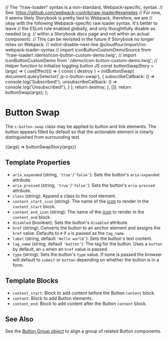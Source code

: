 // The '!!raw-loader!' syntax is a non-standard, Webpack-specific, syntax.
// See: https://github.com/webpack-contrib/raw-loader#examples
// For now, it seems likely Storybook is pretty tied to Webpack, therefore, we are
// okay with the following Webpack-specific raw loader syntax. It's better to leave
// the ESLint rule enabled globally, and only thoughtfully disable as needed (e.g.
// within a Storybook docs page and not within an actual component).
// This can be revisited in the future if Storybook no longer relies on Webpack.
// eslint-disable-next-line @cloudfour/import/no-webpack-loader-syntax
// import iconButtonCustomDemoSource from '!!raw-loader!./demo/icon-button-custom-demo.twig';
// import iconButtonCustomDemo from './demo/icon-button-custom-demo.twig';
// Helper function to initialize toggling button JS
const buttonSwapStory = (args) => {
  useEffect(() => {
    const { destroy } = initButtonSwap(
      document.querySelector('.js-c-button-swap'),
      {
        subscribeCallback: () => console.log('Subscribed!'),
        unsubscribeCallback: () => console.log('Unsubscribed!'),
      }
    );
    return destroy;
  }, []);
  return buttonSwap(args);
};

<Meta title="Components/Button Swap" />

# Button Swap

The `c-button-swap` class may be applied to button and link elements. The button appears filled by default so that the actionable element is clearly distinguished from surrounding text.

<Canvas>
  <Story name="Default" inline={false}>
    {(args) => buttonSwapStory(args)}
  </Story>
</Canvas>

## Template Properties

- `aria_expanded` (string, `'true'`/`'false'`): Sets the button's `aria-expanded` attribute.
- `aria_pressed` (string, `'true'`/`'false'`): Sets the button's `aria-pressed` attribute.
- `class` (string): Append a class to the root element.
- `content_start_icon` (string): The name of the [icon](/docs/design-icons--page) to render in the `content_start` block.
- `content_end_icon` (string): The name of the [icon](/docs/design-icons--page) to render in the `content_end` block.
- `disabled` (boolean): Sets the button's `disabled` attribute.
- `href` (string): Converts the button to an anchor element and assigns the `href` value. Defaults to `#` if `a` is passed as the `tag_name`.
- `label` (string, default `'Hello world'`): Sets the button's text content.
- `tag_name` (string, default `'button'`): The tag for the button. Uses a `button` by default, an `a` when an `href` value is passed.
- `type` (string): Sets the button's `type` value. If none is passed the browser will default to `submit` or `button` depending on whether the button is in a form.

## Template Blocks

- `content_start`: Block to add content before the Button `content` block.
- `content`: Block to add Button elements.
- `content_end`: Block to add content after the Button `content` block.

## See Also

See the [Button Group object](/docs/objects-button-group--default-story) to align a group of related Button components.
